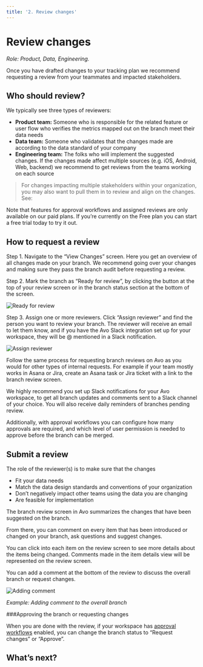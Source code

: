 ```yaml
---
title: '2. Review changes'
---
```



# Review changes

_Role: Product, Data, Engineering._

Once you have drafted changes to your tracking plan we recommend requesting a review from your teammates and impacted stakeholders.

## Who should review?

We typically see three types of reviewers:

- **Product team:** Someone who is responsible for the related feature or user flow who verifies the metrics mapped out on the branch meet their data needs
- **Data team:** Someone who validates that the changes made are according to the data standard of your company
- **Engineering team:** The folks who will implement the suggested changes. If the changes made affect multiple sources (e.g. iOS, Android, Web, backend) we recommend to get reviews from the teams working on each source

> For changes impacting multiple stakeholders within your organization, you may also want to pull them in to review and align on the changes. See: <PageLink
  image="/docs/images/svg/analyticsmanager.svg"
  title="Impacted Stakeholders"
  description="Managing changes impacting multiple stakeholders"
  href="/data-design/guides/managing-changes-impacting-multiple-stakeholders"
/>

<Callout type="info">
  Note that features for approval workflows and assigned reviews are only available on our paid plans. If you’re currently on the Free plan you can start a free trial today to try it out.
</Callout>

## How to request a review

Step 1. Navigate to the “View Changes” screen. Here you get an overview of all changes made on your branch. We recommend going over your changes and making sure they pass the branch audit before requesting a review. 

Step 2. Mark the branch as “Ready for review”, by clicking the button at the top of your review screen or in the branch status section at the bottom of the screen.

![Ready for review](/images/workflow/2.review/ready-for-review.png)

Step 3. Assign one or more reviewers. Click “Assign reviewer” and find the person you want to review your branch. The reviewer will receive an email to let them know, and if you have the Avo Slack integration set up for your workspace, they will be @ mentioned in a Slack notification.

![Assign reviewer](/images/workflow/2.review/assign-reviewer.png)

<Callout type="info" emoji="💡">
  Follow the same process for requesting branch reviews on Avo as you would for
  other types of internal requests. For example if your team mostly works in
  Asana or Jira, create an Asana task or Jira ticket with a link to the branch
  review screen.
</Callout>

We highly recommend you set up Slack notifications for your Avo workspace, to get all branch updates and comments sent to a Slack channel of your choice. You will also receive daily reminders of branches pending review.

<PageLink
  image="/docs/images/svg/dev.svg"
  title="Slack notifications"
  description="Learn how to enable Slack notifications in your Avo Workspace"
  href="/workspace/integrations#slack"
/>

Additionally, with approval workflows you can configure how many approvals are required, and which level of user permission is needed to approve before the branch can be merged.

<PageLink
  image="/docs/images/svg/analyticsmanager.svg"
  title="Approval workflows"
  description="Increase the quality of your tracking plan with protected main branch and branch approvals"
  href="/data-design/branches/approval-workflows"
/>

## Submit a review

The role of the reviewer(s) is to make sure that the changes

- Fit your data needs
- Match the data design standards and conventions of your organization
- Don’t negatively impact other teams using the data you are changing
- Are feasible for implementation

The branch review screen in Avo summarizes the changes that have been suggested on the branch.

From there, you can comment on every item that has been introduced or changed on your branch, ask questions and suggest changes.

You can click into each item on the review screen to see more details about the items being changed. Comments made in the item details view will be represented on the review screen.

You can add a comment at the bottom of the review to discuss the overall branch or request changes.

![Adding comment](/images/workflow/2.review/branch-comment.png)

_Example: Adding comment to the overall branch_

###Approving the branch or requesting changes

When you are done with the review, if your workspace has [approval workflows](/data-design/branches/approval-workflows) enabled, you can change the branch status to “Request changes” or “Approve”.

## What’s next?

<PageLink
  image="/docs/images/svg/analyticsmanager.svg"
  title="3. Request implementation"
  description="Learn how to request implementation"
  href="/workflow/request-implementation"
/>
